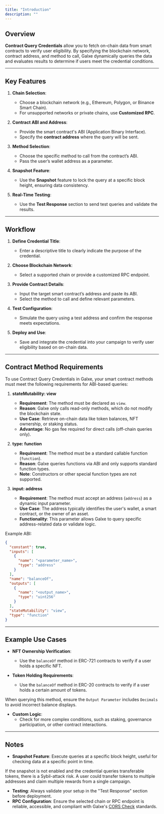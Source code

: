 ```yaml
---
title: "Introduction"
description: ""
---
```


## Overview

**Contract Query Credentials** allow you to fetch on-chain data from smart contracts to verify user eligibility. By specifying the blockchain network, contract address, and method to call, Galxe dynamically queries the data and evaluates results to determine if users meet the credential conditions.

---

## Key Features

1. **Chain Selection**:
   - Choose a blockchain network (e.g., Ethereum, Polygon, or Binance Smart Chain).
   - For unsupported networks or private chains, use **Customized RPC**.

2. **Contract ABI and Address**:
   - Provide the smart contract's ABI (Application Binary Interface).
   - Specify the **contract address** where the query will be sent.

3. **Method Selection**:
   - Choose the specific method to call from the contract’s ABI.
   - Pass the user’s wallet address as a parameter.

4. **Snapshot Feature**:
   - Use the **Snapshot** feature to lock the query at a specific block height, ensuring data consistency.

5. **Real-Time Testing**:
   - Use the **Test Response** section to send test queries and validate the results.

---

## Workflow

1. **Define Credential Title**:
   - Enter a descriptive title to clearly indicate the purpose of the credential.

2. **Choose Blockchain Network**:
   - Select a supported chain or provide a customized RPC endpoint.

3. **Provide Contract Details**:
   - Input the target smart contract’s address and paste its ABI.
   - Select the method to call and define relevant parameters.

4. **Test Configuration**:
   - Simulate the query using a test address and confirm the response meets expectations.

5. **Deploy and Use**:
   - Save and integrate the credential into your campaign to verify user eligibility based on on-chain data.

---

## Contract Method Requirements

To use Contract Query Credentials in Galxe, your smart contract methods must meet the following requirements for ABI-based queries:

1. **stateMutability: view**
   - **Requirement**: The method must be declared as `view`.
   - **Reason**: Galxe only calls read-only methods, which do not modify the blockchain state.
   - **Use Case**: Retrieve on-chain data like token balances, NFT ownership, or staking status.
   - **Advantage**: No gas fee required for direct calls (off-chain queries only).

2. **type: function**
   - **Requirement**: The method must be a standard callable function (`function`).
   - **Reason**: Galxe queries functions via ABI and only supports standard function types.
   - **Note**: Constructors or other special function types are not supported.

3. **input: address**
   - **Requirement**: The method must accept an address (`address`) as a dynamic input parameter.
   - **Use Case**: The address typically identifies the user's wallet, a smart contract, or the owner of an asset.
   - **Functionality**: This parameter allows Galxe to query specific address-related data or validate logic.

Example ABI:

```json
{
  "constant": true,
  "inputs": [
    {
      "name": "<parameter_name>",
      "type": "address"
    }
  ],
  "name": "balanceOf",
  "outputs": [
    {
      "name": "<output_name>",
      "type": "uint256"
    }
  ],
  "stateMutability": "view",
  "type": "function"
}
```

---


## Example Use Cases

- **NFT Ownership Verification**:
  - Use the `balanceOf` method in ERC-721 contracts to verify if a user holds a specific NFT.

- **Token Holding Requirements**:
  - Use the `balanceOf` method in ERC-20 contracts to verify if a user holds a certain amount of tokens.

<Note>When querying this method, ensure the `Output Parameter` includes `Decimals` to avoid incorrect balance displays.</Note>

- **Custom Logic**:
  - Check for more complex conditions, such as staking, governance participation, or other contract interactions.

---

## Notes

- **Snapshot Feature**: Execute queries at a specific block height, useful for checking data at a specific point in time.

<Note>If the snapshot is not enabled and the credential queries transferable tokens, there is a Sybil-attack risk. A user could transfer tokens to multiple addresses and claim multiple rewards from a single campaign.</Note>

- **Testing**: Always validate your setup in the "Test Response" section before deployment.
- **RPC Configuration**: Ensure the selected chain or RPC endpoint is reliable, accessible, and compliant with Galxe's [CORS Check](/quest/credential-api/overview/cross-domain-check) standards.